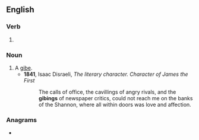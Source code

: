 ==English==

===Verb===
{{head|en|verb form}}

# {{present participle of|en|gibe|nocat=1}}

===Noun===
{{en-noun}}

# A [[gibe]].
#* '''1841''', Isaac Disraeli, ''The literary character. Character of James the First''
#*: The calls of office, the cavillings of angry rivals, and the '''gibings''' of newspaper critics, could not reach me on the banks of the Shannon, where all within doors was love and affection.

===Anagrams===
* {{anagrams|en|a=bggiin|biggin}}
